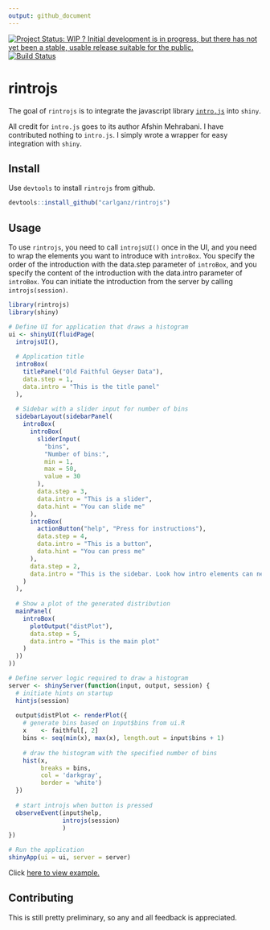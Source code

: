 ```yaml
---
output: github_document
---
```



[![Project Status: WIP ? Initial development is in progress, but there has not yet been a stable, usable release suitable for the public.](http://www.repostatus.org/badges/latest/wip.svg)](http://www.repostatus.org/#wip) [![Build Status](https://travis-ci.org/carlganz/rintrojs.svg?branch=master)](https://travis-ci.org/carlganz/rintrojs)

rintrojs
========

The goal of `rintrojs` is to integrate the javascript library [`intro.js`](http://introjs.com/) into `shiny`.

All credit for `intro.js` goes to its author Afshin Mehrabani. I have contributed nothing to `intro.js`. I simply wrote a wrapper for easy integration with `shiny`.

Install
-------

Use `devtools` to install `rintrojs` from github.

```r
devtools::install_github("carlganz/rintrojs")
```

Usage
-----

To use `rintrojs`, you need to call `introjsUI()` once in the UI, and you need to wrap the elements you want to introduce with `introBox`. You specify the order of the introduction with the data.step parameter of `introBox`, and you specify the content of the introduction with the data.intro parameter of `introBox`. You can initiate the introduction from the server by calling `introjs(session)`.

``` r
library(rintrojs)
library(shiny)

# Define UI for application that draws a histogram
ui <- shinyUI(fluidPage(
  introjsUI(),
  
  # Application title
  introBox(
    titlePanel("Old Faithful Geyser Data"),
    data.step = 1,
    data.intro = "This is the title panel"
  ),
  
  # Sidebar with a slider input for number of bins
  sidebarLayout(sidebarPanel(
    introBox(
      introBox(
        sliderInput(
          "bins",
          "Number of bins:",
          min = 1,
          max = 50,
          value = 30
        ),
        data.step = 3,
        data.intro = "This is a slider",
        data.hint = "You can slide me"
      ),
      introBox(
        actionButton("help", "Press for instructions"),
        data.step = 4,
        data.intro = "This is a button",
        data.hint = "You can press me"
      ),
      data.step = 2,
      data.intro = "This is the sidebar. Look how intro elements can nest"
    )
  ),
  
  # Show a plot of the generated distribution
  mainPanel(
    introBox(
      plotOutput("distPlot"),
      data.step = 5,
      data.intro = "This is the main plot"
    )
  ))
))

# Define server logic required to draw a histogram
server <- shinyServer(function(input, output, session) {
  # initiate hints on startup
  hintjs(session)
  
  output$distPlot <- renderPlot({
    # generate bins based on input$bins from ui.R
    x    <- faithful[, 2]
    bins <- seq(min(x), max(x), length.out = input$bins + 1)
    
    # draw the histogram with the specified number of bins
    hist(x,
         breaks = bins,
         col = 'darkgray',
         border = 'white')
  })
  
  # start introjs when button is pressed
  observeEvent(input$help,
               introjs(session)
               )
})

# Run the application
shinyApp(ui = ui, server = server)
```

Click [here to view example.](https://carlganz.shinyapps.io/rintrojsexample/)

Contributing
------------

This is still pretty preliminary, so any and all feedback is appreciated. 

